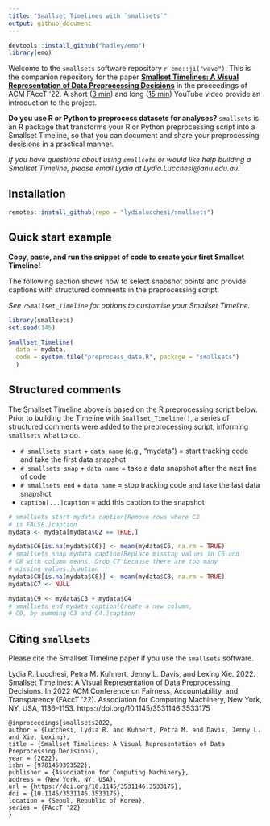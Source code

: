 ```yaml
---
title: "Smallset Timelines with `smallsets`"
output: github_document
---
```


```r
devtools::install_github("hadley/emo")
library(emo)
```

Welcome to the `smallsets` software repository `r emo::ji("wave")`. This is the companion repository for the paper [**Smallset Timelines: A Visual Representation of Data Preprocessing Decisions**](https://dl.acm.org/doi/abs/10.1145/3531146.3533175) in the proceedings of ACM FAccT '22. A short ([3 min](https://www.youtube.com/watch?v=_fpn02h3IUo)) and long ([15 min](https://www.youtube.com/watch?v=I_ksOv6rj1Y)) YouTube video provide an introduction to the project.

**Do you use R or Python to preprocess datasets for analyses?**
`smallsets` is an R package that transforms your R or Python preprocessing script into a Smallset Timeline, so that you can document and share your preprocessing decisions in a practical manner.

*If you have questions about using `smallsets` or would like help building a Smallset Timeline, please email Lydia at Lydia.Lucchesi@anu.edu.au.*

## Installation

```r
remotes::install_github(repo = "lydialucchesi/smallsets")
```

## Quick start example

**Copy, paste, and run the snippet of code to create your first Smallset Timeline!**

The following section shows how to select snapshot points and provide captions with structured comments in the preprocessing script.

*See `?Smallset_Timeline` for options to customise your Smallset Timeline.*
```r
library(smallsets)
set.seed(145)

Smallset_Timeline(
  data = mydata,
  code = system.file("preprocess_data.R", package = "smallsets")
  )
```

## Structured comments

The Smallset Timeline above is based on the R preprocessing script below. Prior to building the Timeline with `Smallset_Timeline()`, a series of structured comments were added to the preprocessing script, informing `smallsets` what to do.

* `# smallsets start` + `data name` (e.g., "mydata") = start tracking code and take the first data snapshot
* `# smallsets snap` + `data name` = take a data snapshot after the next line of code
* `# smallsets end` + `data name` = stop tracking code and take the last data snapshot
* `caption[...]caption` = add this caption to the snapshot

```r
# smallsets start mydata caption[Remove rows where C2 
# is FALSE.]caption
mydata <- mydata[mydata$C2 == TRUE,]

mydata$C6[is.na(mydata$C6)] <- mean(mydata$C6, na.rm = TRUE)
# smallsets snap mydata caption[Replace missing values in C6 and
# C8 with column means. Drop C7 because there are too many 
# missing values.]caption
mydata$C8[is.na(mydata$C8)] <- mean(mydata$C8, na.rm = TRUE)
mydata$C7 <- NULL

mydata$C9 <- mydata$C3 + mydata$C4
# smallsets end mydata caption[Create a new column,
# C9, by summing C3 and C4.]caption
```

## Citing `smallsets`

Please cite the Smallset Timeline paper if you use the `smallsets` software.

Lydia R. Lucchesi, Petra M. Kuhnert, Jenny L. Davis, and Lexing Xie. 2022. Smallset Timelines: A Visual Representation of Data Preprocessing Decisions. In 2022 ACM Conference on Fairness, Accountability, and Transparency (FAccT '22). Association for Computing Machinery, New York, NY, USA, 1136–1153. https://doi.org/10.1145/3531146.3533175

```
@inproceedings{smallsets2022, 
author = {Lucchesi, Lydia R. and Kuhnert, Petra M. and Davis, Jenny L. and Xie, Lexing}, 
title = {Smallset Timelines: A Visual Representation of Data Preprocessing Decisions}, 
year = {2022}, 
isbn = {9781450393522}, 
publisher = {Association for Computing Machinery}, 
address = {New York, NY, USA}, 
url = {https://doi.org/10.1145/3531146.3533175}, 
doi = {10.1145/3531146.3533175}, 
location = {Seoul, Republic of Korea}, 
series = {FAccT '22}
}
```